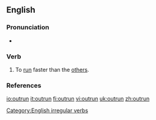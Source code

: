 ==English==

===Pronunciation===
*{{IPA|/'ɑʊtɻʌn/}}

===Verb===
{{en-verb|outruns|outrunning|outran|outrun}}

# To [[run]] faster than the [[other]]s.

===References===
{{R:Century 1911}}
{{R:Webster 1913}}

[[Category:English irregular verbs]]

[[io:outrun]]
[[it:outrun]]
[[fi:outrun]]
[[vi:outrun]]
[[uk:outrun]]
[[zh:outrun]]